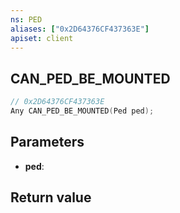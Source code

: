```yaml
---
ns: PED
aliases: ["0x2D64376CF437363E"]
apiset: client
---
```

## CAN_PED_BE_MOUNTED

```c
// 0x2D64376CF437363E
Any CAN_PED_BE_MOUNTED(Ped ped);
```


## Parameters
* **ped**:

## Return value